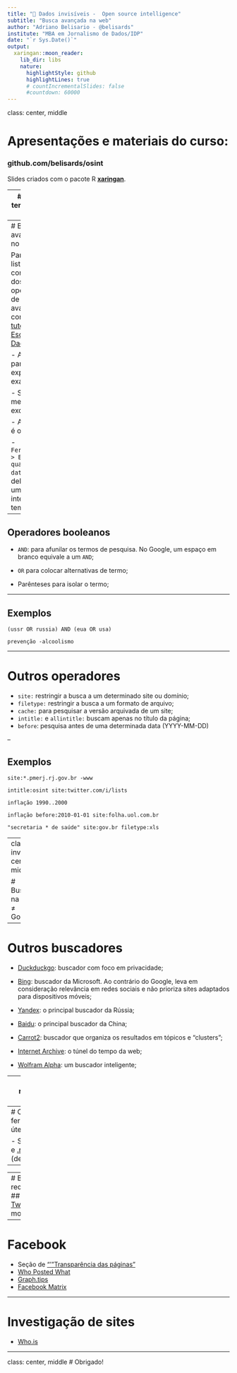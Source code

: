 ```yaml
---
title: "🔎 Dados invisíveis -  Open source intelligence"
subtitle: "Busca avançada na web"
author: "Adriano Belisario - @belisards"
institute: "MBA em Jornalismo de Dados/IDP"
date: "`r Sys.Date()`"
output:
  xaringan::moon_reader:
    lib_dir: libs
    nature:
      highlightStyle: github
      highlightLines: true
      # countIncrementalSlides: false
      #countdown: 60000
---
```

class: center, middle

# Apresentações e materiais do curso:

### github.com/belisards/osint

Slides criados com o pacote R [**xaringan**](https://github.com/yihui/xaringan).

---
# O que temos para hoje?

- Buscadores na web
- Busca reversa de imagem
- Busca em redes sociais
- Investigando sites

---
# Busca avançada no Google

Para uma lista completa dos operadores de busca avançado, confira este [tutorial da Escola de Dados]().

- Aspas para expressões exatas;

- Sinal de menos para excluir;

- Asterisco é o coringa;

- `Ferramentas > Em qualquer data`: para delimitar um intervalo de tempo;

--

## Operadores booleanos
- `AND`: para afunilar os termos de pesquisa. No Google, um espaço em branco equivale a um `AND`;

- `OR` para colocar alternativas de termo;

- Parênteses para isolar o termo;

---

## Exemplos
`(ussr OR russia) AND (eua OR usa)`

`prevenção -alcoolismo`

---

# Outros operadores 
- `site:` restringir a busca a um determinado site ou domínio;
- `filetype:` restringir a busca a um formato de arquivo;
- `cache:` para pesquisar a versão arquivada de um site;
- `intitle:` e `allintitle:` buscam apenas no título da página;
- `before`: pesquisa antes de uma determinada data (YYYY-MM-DD)

--

## Exemplos

`site:*.pmerj.rj.gov.br -www`

`intitle:osint site:twitter.com/i/lists`

`inflação 1990..2000`

`inflação before:2010-01-01 site:folha.uol.com.br`

`"secretaria * de saúde" site:gov.br filetype:xls`

---
class: inverse, center, middle

# Busca na web ≠ Google 

---

# Outros buscadores

- [Duckduckgo](https://duckduckgo.com/): buscador com foco em privacidade;

- [Bing](https://bing.com/): buscador da Microsoft. Ao contrário do Google, leva em consideração relevância em redes sociais e não prioriza sites adaptados para dispositivos móveis;

- [Yandex](https://yandex.com/): o principal buscador da Rússia;

- [Baidu](https://www.baidu.com/): o principal buscador da China;
 
- [Carrot2](https://search.carrot2.org/): buscador que organiza os resultados em tópicos e "clusters";

- [Internet Archive](https://archive.org/web/): o túnel do tempo da web;

- [Wolfram Alpha](wolframalpha.com): um buscador inteligente;

---
# Busca reversa de imagens

![](pics/aula2/img_busca_reversa.png)
[A comparison of reverse image searching platforms](https://www.domaintools.com/resources/blog/a-brief-comparison-of-reverse-image-searching-platforms)

---
# Outras ferramentas úteis

- SunCalc: [.org](www.suncalc.org) e [.net](suncalc.net/) (desatualizado)
- 

---
# Busca em redes sociais
## Twitter
- [Tweetdeck](https://tweetdeck.twitter.com/): monitoramento 

---

# Facebook

- Seção de ["'"Transparência das páginas"](https://www.facebook.com/help/323314944866264)
- [Who Posted What](https://www.whopostedwhat.com/)
- [Graph.tips](https://graph.tips/beta/)
- [Facebook Matrix](https://plessas.net/facebookmatrix)

---

# Investigação de sites

- [Who.is](https://who.is)

---

class: center, middle
# Obrigado!
